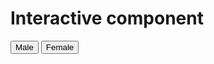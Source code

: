 # Interactive component

<script src="https://d3js.org/d3.v4.js"></script>
<!-- Load color palettes -->
<script src="https://d3js.org/d3-scale-chromatic.v1.min.js"></script>

<!-- Add 2 buttons -->

<button onclick="update('prop_male')">Male</button>
<button onclick="update('prop_female')">Female</button>


<!-- Create a div where the graph will take place -->
<div id="my_dataviz"></div>

<script>

// set the dimensions and margins of the graph
const margin = {top: 80, right: 25, bottom: 30, left: 40},
  width = 450 - margin.left - margin.right,
  height = 450 - margin.top - margin.bottom;

// append the svg object to the body of the page
const svg = d3.select("#my_dataviz")
.append("svg")
  .attr("width", width + margin.left + margin.right)
  .attr("height", height + margin.top + margin.bottom)
.append("g")
  .attr("transform",
        "translate(" + margin.left + "," + margin.top + ")");

const x = d3.scaleBand()
    .range([ 0, width ])
    .padding(0.05);


const y = d3.scaleBand()
    .range([ height, 0 ])
    .padding(0.05);
  
const myColor = d3.scaleSequential()
    .interpolator(d3.interpolatePuRd)
    .domain([1,100])


 // Build X scales and axis:
  x.domain(["Least Developed","Less Developed","More Developed","Not Classified"])
  svg.append("g")
    .style("font-size", 12)
    .attr("transform", `translate(0, ${height})`)
    .call(d3.axisBottom(x).tickSize(0))
    .select(".domain").remove()
    
  // Build Y scales and axis:
  y.domain(["below 10","10 to 20","20 to 30","30 to 40","40 to 50","50 to 60","60 to 70","over 70"])

  svg.append("g")
    .style("font-size", 12)
    .call(d3.axisLeft(y).tickSize(0))
    .select(".domain").remove()
    
  const tooltip = d3.select("#my_dataviz")
    .append("div")
    .style("opacity", 0)
    .attr("class", "tooltip")
    .style("background-color", "white")
    .style("border", "solid")
    .style("border-width", "2px")
    .style("border-radius", "5px")
    .style("padding", "4px")
    
function update(selectedvar) {
//Read the data
d3.csv("https://raw.githubusercontent.com/FinalProjectGroup34/GenderEducation/main/male_female.csv", function(data) {

  // Labels of row and columns -> unique identifier of the column called 'group' and 'constiable'
  const myGroups = d3.map(data, function(d){return d.Development_Regions;}).keys()
  const myvars = d3.map(data, function(d){return d.level;}).keys()

  
  const mouseover = function(d) {
    tooltip
      .style("opacity", 1)
    d3.select(this)
      .style("stroke", "black")
      .style("opacity", 1)
  }
  

  const mousemove = function(d) {
    tooltip
      .html(d[selectedvar]+'% of countries with tertiary completion rate in range: '+d.level+' are '+d.Development_Regions)
      .style("left", event=>d3.pointer(event)[0])
      .style("top", event=>d3.pointer(event)[1])
  }
  
  const mouseleave = function(d) {
    tooltip
      .style("opacity", 0)
    d3.select(this)
      .style("stroke", "none")
      .style("opacity", 0.8)
  }
  svg.selectAll()
    .data(data, function(d) {return d.Development_Regions+':'+d.level;})
    .enter()
    .append("rect")
      .attr("x", function(d) { return x(d.Development_Regions) })
      .attr("y", function(d) { return y(d.level) })
      .attr("rx", 4)
      .attr("ry", 4)
      .attr("width", x.bandwidth() )
      .attr("height", y.bandwidth() )
      .style("fill", function(d) { return myColor(d[selectedvar])} )
      .style("stroke-width", 1)
      .style("stroke", "none")
    .on("mouseover", mouseover)
    .on("mousemove", mousemove)
    .on("mouseleave", mouseleave)

})
}

// Initialize plot
update('prop_male')

// Add title to graph
svg.append("text")
        .attr("x", 0)
        .attr("y", -50)
        .attr("text-anchor", "left")
        .style("font-size", "22px")
        .text("A d3.js heatmap");

// Add subtitle to graph
svg.append("text")
        .attr("x", 0)
        .attr("y", -20)
        .attr("text-anchor", "left")
        .style("font-size", "14px")
        .style("fill", "grey")
        .style("max-width", 400)
        .text("A short description of the take-away message of this chart.");

</script>